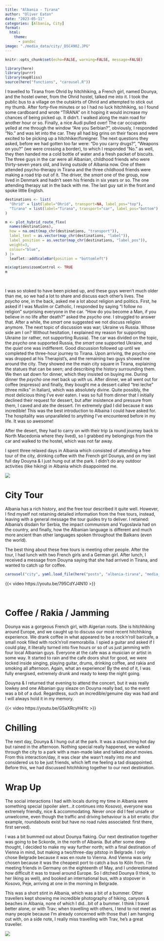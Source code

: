 ```yaml
---
title: "Albania - Tirana"
author: "Oliver Eaton"
date: "2023-05-11"
categories: [Albania, City]
format: 
  html:
    theme: 
      - pandoc
image: "./media_data/city/_DSC4902.JPG"
---
```


```r
knitr::opts_chunk$set(echo=FALSE, warning=FALSE, message=FALSE)
```

```r
library(here)
library(purrr)
library(mapBliss)
source(here("functions", "carousel.R"))
```

I travelled to Tirana from Ohrid by hitchhiking, a French girl, named Dounya, and the hostel owner, from the Ohrid hostel, talked me into it. I took the public bus to a village on the outskirts of Ohrid and attempted to stick out my thumb. After forty-five minutes or so I had no luck hitchhiking, so I found some cardboard and wrote "TIRANA" on it hoping it would increase my chances of being picked up. It didn't. I walked along the main road for another hour or so. Finally, a nice Audi pulled over! The car occupants yelled at me through the window "Are you Serbian?", obviously, I responded "No." and was let into the car. They all had big grins on their faces and were excited to be picking up a hitchhiker/foreigner. The next questions they asked, before we had gotten too far were: "Do you carry drugs?", "Weapons on you?" (we were crossing a border), to which I responded "No." as well, they then handed me a cold bottle of water and a fresh packet of biscuits. The three guys in the car were all Albanian, childhood friends who were thirty-seven years old, and living outside of Albania now. One of them attended psycho-therapy in Tirana and the three childhood friends were making a road trip out of it. The driver, the *smart* one of the group, now lived in Denmark and hadn't seen his friends in six years or so. The one attending therapy sat in the back with me. The last guy sat in the front and spoke little English.

```r
destinations <- list(
  "Ohrid" = list(label="Ohrid", transport=NA, label_pos="top"),
  "Tirana" = list(label="Tirana", transport="car", label_pos="bottom")
)

m <- plot_hybrid_route_flex(
  names(destinations),
  how = na.omit(map_chr(destinations, "transport")),
  label_text = as.vector(map_chr(destinations, "label")),
  label_position = as.vector(map_chr(destinations, "label_pos")),
  weight=3,
  colour="blue",
) |>
  leaflet::addScaleBar(position = "bottomleft")

m$x$options$zoomControl <- TRUE
m
```

<br>

I was so stoked to have been picked up, and these guys weren't much older than me, so we had a lot to share and discuss each other's lives. The *psycho* one, in the back, asked me a lot about religion and politics. First, he asked if I was Muslim or Catholic, I responded by saying "I follow no religion" surprising everyone in the car. "How do you become a Man, if you believe in no life after death?" asked the *psycho* one. I struggled to answer that. After a while, the *smart* one suggested we not discuss religion anymore. The next topic of discussion was war; Ukraine vs Russia. Whose side am I on? Without hesitation, I explained my reason for supporting Ukraine (or rather, not supporting Russia). The car was divided on the topic, the *psycho* one supported Russia, the *smart* one supported Ukraine, and the *quiet* one was indifferent. Good discussion followed up until we completed the three-hour journey to Tirana. Upon arriving, the *psycho* one was dropped at his Therapist's, and the remaining two guys showed me around the city. They showed me the main city square in Tirana, explaining the statues that can be seen; and describing the history surrounding them. We then sat down for dinner, which they insisted on buying me. During dinner the *psycho* one met back up with us. After dinner, we all went out for coffee (espresso) and finally, they bought me a dessert called "trei leche" (three milks" in Italian), which was absolutely divine. Quite possibly, the most delicious thing I've ever eaten. I was so full from dinner that I initially declined their request for dessert, but after insistence and pressure from them, I caved and ate the dessert. I'm extremely glad I did because it was incredible! This was the best introduction to Albaina I could have asked for. The hospitality was unparalleled to anything I've encountered before in my life. It was so awesome!

After the desert, they had to carry on with their trip (a round journey back to North Macedonia where they lived), so I grabbed my belongings from the car and walked to the hostel, which was not far away.

I spent three relaxed days in Albania which consisted of attending a free tour of the city, drinking coffee with the French girl Dounya, and on my last full day Douyna & I just hung out at the park. I didn't do any outdoor activities (like hiking) in Albania which disappointed me.

![](media_data/misc/20230508_175216.JPG)

# City Tour

Albania has a rich history, and the free tour described it quite well. However, I find myself not retaining detailed information from the free tours, instead, leaving with a general message the tour guides try to deliver. I retained: Albania's disdain for Serbia, the impact communism and Yugoslavia had on the country, and finally, how the Albanian language is different and much more ancient than other languages spoken throughout the Balkans (even the world).

The best thing about these free tours is meeting other people. After the tour, I had lunch with two French girls and a German girl. After lunch, I received a message from Douyna saying that she had arrived in Tirana, and wanted to catch up for coffee.

```r
carousel("city", yaml.load_file(here("posts", "albania-tirana", "media_data", "city", "city.yml")))
```

{{< video https://youtu.be/795CdYJ4N10 >}}

<br>

# Coffee / Rakia / Jamming

Dounya was a gorgeous French girl, with Algerian roots. She is hitchhiking around Europe, and we caught up to discuss our most recent hitchhiking experience. We drank coffee in what appeared to be a rock'n'roll bar/cafe, a small nook filled with rock'n'roll memorabilia. I spied a guitar and asked if I could play, it literally turned into five hours or so of us just jamming with four local Albanian guys. Everyone at the cafe was a musician or artist in some way. It started to rain and the cafe doors shut for good, we were locked inside singing, playing guitar, drums, drinking coffee, and rakia and smoking all afternoon. Again, what an experience! By the end of it, I was fully energised, extremely drunk and ready to keep the night going.

Douyna & I returned that evening to attend the concert, but it was really lowkey and one Albanian guy sleaze on Douyna really bad, so the event was a bit of a dud. Regardless, such an incredible/genuine day was had and I will always hold it in my memory.

{{< video https://youtu.be/GSaXRcyH4Yc >}}

# Chilling

The next day, Dounya & I hung out at the park. It was a staunching hot day but rained in the afternoon. Nothing special really happened, we walked through the city to a park with a man-made lake and talked about movies. From this interaction/day, it was clear she wasn't really into me and considered us to be just friends, which left me feeling a tad disappointed. Before this, we had discussed hitchhiking together to our next destination.

# Wrap Up

The social interactions I had with locals during my time in Albania were something special (spoiler alert...it continues into Kosovo), everyone was extremely friendly, nice & accommodating. Never once did I feel unsafe or unwelcome, even though the traffic and driving behaviour is a bit erratic (for example, roundabouts exist but have no road rules associated: first there, first served).

I was a bit bummed out about Dounya flaking. Our next destination together was going to be Sckorde, in the north of Albania. But after some deep thought, I decided to make my way further north; with a final destination of Vienna in mind, but making a two/three-day pitstop in Belgrade. I only chose Belgrade because it was en route to Vienna. And Vienna was only chosen because it was the cheapest port to catch a bus to Kôln from. I'm meeting friends in Germany on the eighteenth of May, and I underestimated how difficult it was to travel around Europe. So I ditched Dounya (I think, to her liking as well), and booked an international bus, with a stopover in Kosovo, Peje, arriving at one in the morning in Belgrade.

This was a short stint in Albania, which was a bit of a bummer. Other travellers kept showing me incredible photography of hiking, canyons & beaches in Albania, none of which I did...bit of a bummer. I think I travel better alone, or with Trav; when travelling with others, I tend to not meet as many people because I'm already concerned with those that I am hanging out with, on a side note, I really miss travelling with Trav, he's a great traveller.

![](media_data/misc/_DSC4951.JPG)
